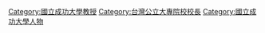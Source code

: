 [[Category:國立成功大學教授|Category:國立成功大學教授]]
[[Category:台灣公立大專院校校長|Category:台灣公立大專院校校長]]
[[Category:國立成功大學人物|Category:國立成功大學人物]]